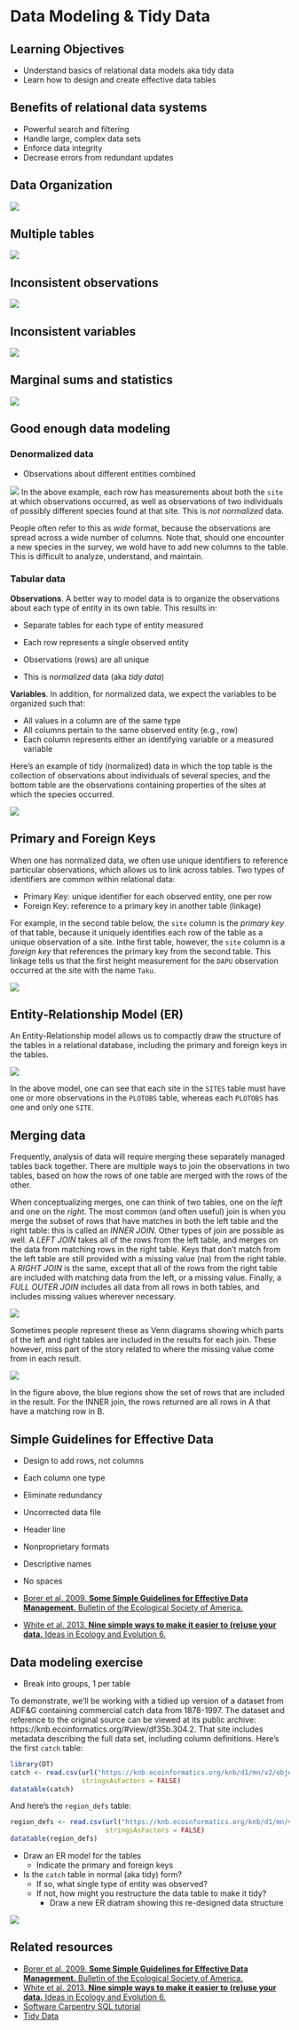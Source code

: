 # Data Modeling & Tidy Data

## Learning Objectives

- Understand basics of relational data models aka tidy data
- Learn how to design and create effective data tables

## Benefits of relational data systems

- Powerful search and filtering
- Handle large, complex data sets
- Enforce data integrity
- Decrease errors from redundant updates

## Data Organization

![](images/excel-org-01.png)

## Multiple tables

![](images/excel-org-02.png)

## Inconsistent observations

![](images/excel-org-03.png)

## Inconsistent variables

![](images/excel-org-04.png)

## Marginal sums and statistics

![](images/excel-org-05.png)

## Good enough data modeling

### Denormalized data

- Observations about different entities combined

![](images/table-denorm.png)
In the above example, each row has measurements about both the `site` at which observations
occurred, as well as observations of two individuals of possibly different species
found at that site.  This is *not normalized* data.

People often refer to this as *wide* format, because the observations are spread across a
wide number of columns.  Note that, should one encounter a new species in the survey, we
wold have to add new columns to the table.  This is difficult to analyze, understand, and
maintain.

### Tabular data

__Observations__. A better way to model data is to organize the observations about each type of entity in its own table.  This results in:

- Separate tables for each type of entity measured
- Each row represents a single observed entity
- Observations (rows) are all unique

- This is *normalized* data (aka *tidy data*)

__Variables__. In addition, for normalized data, we expect the variables to be organized such that:

- All values in a column are of the same type
- All columns pertain to the same observed entity (e.g., row)
- Each column represents either an identifying variable or a measured variable

Here's an example of tidy (normalized) data in which the top table is the collection
of observations about individuals of several species, and the bottom table are the
observations containing properties of the sites at which the species occurred.

![](images/tables-norm.png)


## Primary and Foreign Keys

When one has normalized data, we often use unique identifiers to reference
particular observations, which allows us to link across tables.  Two types of
identifiers are common within relational data:

- Primary Key: unique identifier for each observed entity, one per row
- Foreign Key: reference to a primary key in another table (linkage)

For example, in the second table below, the `site` column is the *primary key* 
of that table, because it uniquely identifies each row of the table as a unique
observation of a site.  Inthe first table, however, the `site` column is a 
*foreign key* that references the primary key from the second table.  This linkage
tells us that the first height measurement for the `DAPU` observation occurred
at the site with the name `Taku`.

![](images/tables-keys.png)

## Entity-Relationship Model (ER)

An Entity-Relationship model allows us to compactly draw the structure of the
tables in a relational database, including the primary and foreign keys in the tables.

![](images/plotobs-diagram.png)

In the above model, one can see that each site in the `SITES` table must have one
or more observations in the `PLOTOBS` table, whereas each `PLOTOBS` has one and 
only one `SITE`.

## Merging data

Frequently, analysis of data will require merging these separately managed tables
back together.  There are multiple ways to join the observations in two tables, based
on how the rows of one table are merged with the rows of the other.

When conceptualizing merges, one can think of two tables, one on the *left* and
one on the *right*. The most common (and often useful) join is when you merge the subset 
of rows that have matches in both the left table and the right table: 
this is called an *INNER JOIN*.  Other types of join are possible as well. 
A *LEFT JOIN* takes all of the rows from the left table, and merges on the data from matching rows in the right table.  Keys that don't match from the left table are still provided with a missing value (na) from the right table.  A *RIGHT JOIN* is the same, except that all of the rows from the right table are included with matching data from the left, or a missing value. Finally, a *FULL OUTER JOIN* includes all data from all rows in both tables, and includes missing values wherever necessary.

![](images/join-diagrams.png)

Sometimes people represent these as Venn diagrams showing which parts of the left and
right tables are included in the results for each join.  These however, miss part of the
story related to where the missing value come from in each result.

![](images/sql-joins.png)

In the figure above, the blue regions show the set of rows that are included in the result.
For the INNER join, the rows returned are all rows in A that have a matching row in B.

## Simple Guidelines for Effective Data

- Design to add rows, not columns
- Each column one type
- Eliminate redundancy
- Uncorrected data file
- Header line
- Nonproprietary formats
- Descriptive names
- No spaces

- [Borer et al. 2009. **Some Simple Guidelines for Effective Data Management.** Bulletin of the Ecological Society of America.](http://matt.magisa.org/pubs/borer-esa-2009.pdf)
- [White et al. 2013. **Nine simple ways to make it easier to (re)use your data.** Ideas in Ecology and Evolution 6.](https://doi.org/10.4033/iee.2013.6b.6.f)

## Data modeling exercise

- Break into groups, 1 per table

To demonstrate, we'll be working with a tidied up version of a dataset from ADF&G containing commercial catch data from 1878-1997.
The dataset and reference to the original source can be viewed at its public archive: https://knb.ecoinformatics.org/#view/df35b.304.2.
That site includes metadata describing the full data set, including column definitions.  Here's the first `catch` table:

```r
library(DT)
catch <- read.csv(url("https://knb.ecoinformatics.org/knb/d1/mn/v2/object/df35b.302.1", method = "libcurl"),
                  stringsAsFactors = FALSE)
datatable(catch)
```

And here's the `region_defs` table:
```r
region_defs <- read.csv(url("https://knb.ecoinformatics.org/knb/d1/mn/v2/object/df35b.303.1", method = "libcurl"),
                        stringsAsFactors = FALSE)
datatable(region_defs)
```

- Draw an ER model for the tables
  - Indicate the primary and foreign keys
- Is the `catch` table in normal (aka tidy) form?
  - If so, what single type of entity was observed?
  - If not, how might you restructure the data table to make it tidy?
    - Draw a new ER diatram showing this re-designed data structure

![](images/ERD_Relationship_Symbols_Quick_Reference-1.png)

## Related resources

- [Borer et al. 2009. **Some Simple Guidelines for Effective Data Management.** Bulletin of the Ecological Society of America.](http://matt.magisa.org/pubs/borer-esa-2009.pdf)
- [White et al. 2013. **Nine simple ways to make it easier to (re)use your data.** Ideas in Ecology and Evolution 6.](https://doi.org/10.4033/iee.2013.6b.6.f)
- [Software Carpentry SQL tutorial](https://swcarpentry.github.io/sql-novice-survey/)
- [Tidy Data](http://vita.had.co.nz/papers/tidy-data.pdf)

